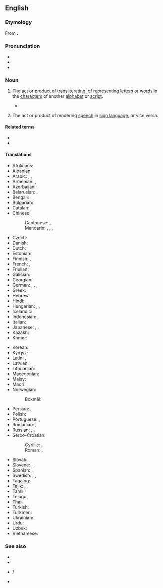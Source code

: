 ==English==
{{wikipedia}}

===Etymology===
From {{af|en|trans-|literation}}.

===Pronunciation===
* {{IPA|en|/ˌtɹænzlɪtəˈɹeɪʃən/}}
* {{audio|en|LL-Q1860 (eng)-Vealhurl-transliteration.wav|Audio (Berkshire, UK)}}
* {{rhymes|en|eɪʃən}}

===Noun===
{{en-noun|~}}

# {{lb|en|linguistics|translation studies}} The act or product of [[transliterating]], of representing [[letter]]s or [[word]]s in the [[character]]s of another [[alphabet]] or [[script]].
#* {{quote-journal|1=en|year=2018|author=James Lambert|title=Anglo-Indian slang in dictionaries on historical principles|journal=World Englishes|volume=37|page=251|text=This searching was facilitated by the author's knowledge of the vagaries of Anglo-Indian spelling and the numerous colonial-era '''transliteration''' systems used for loanwords from Indian languages.}}
# {{lb|en|sign language}} The act or product of rendering [[speech]] in [[sign language]], or vice versa.

====Related terms====
* {{l|en|transliterate}}
* {{l|en|transliterator}}

====Translations====
{{trans-top|product of transliterating}}
* Afrikaans: {{t+|af|transliterasie}}
* Albanian: {{t|sq|transliterim|m}}
* Arabic: {{t|ar|نَقْحَرَة|f}}, {{t|ar|كَرْشَنَة|f}}, {{qualifier|romanisation}} {{t|ar|رَوْمَنَة|f}}
* Armenian: {{t+|hy|գրադարձություն}}, {{t+|hy|տառադարձություն}}
* Azerbaijani: {{t|az|transliterasiya}}
* Belarusian: {{t|be|транслітара́цыя|f}}, {{t|be|трансьлітара́цыя|f}}
* Bengali: {{t|bn|প্রতিবর্ণীকরণ}}
* Bulgarian: {{t|bg|транслитера́ция|f}}
* Catalan: {{t+|ca|transliteració|f}}
* Chinese:
*: Cantonese: {{t|yue|譯音}}, {{t|yue|译音|tr=jik6 jam1}}
*: Mandarin: {{t+|cmn|轉寫}}, {{t+|cmn|转写|tr=zhuǎnxiě}}, {{t+|cmn|音譯}}, {{t+|cmn|音译|tr=yīnyì}}
* Czech: {{t|cs|transliterace|f}}
* Danish: {{t+|da|translitteration|c}}
* Dutch: {{t+|nl|transliteratie|f}}
* Estonian: {{t|et|transliteratsioon}}
* Finnish: {{t+|fi|translitterointi}}, {{t+|fi|siirtokirjoitus}}
* French: {{t+|fr|transcription|f}}, {{t+|fr|translittération|f}}
* Friulian: {{t|fur|trasliterazion|f}}
* Galician: {{t+|gl|transliteración|f}}
* Georgian: {{t|ka|ტრანსლიტერაცია}}
* German: {{t+|de|Transkription|f}}, {{t+|de|Transliteration|f}}, {{t+|de|Umschrift|m}}, {{t+|de|Umschreibung|f}}
* Greek: {{t+|el|μεταγραμματισμός|m}}
* Hebrew: {{t+|he|תַּעְתִּיק|m|tr=ta'tík}}
* Hindi: {{t|hi|लिप्यन्तरण|m}}
* Hungarian: {{t|hu|átbetűzés}}, {{t|hu|transzliteráció}}, {{t|hu|[[betű]] [[szerinti]] / [[betűnkénti]] [[átírás]]}}
* Icelandic: {{t|is|umritun|f}}
* Indonesian: {{t+|id|alih aksara}}, {{t+|id|transliterasi}}
* Italian: {{t+|it|traslitterazione|f}}
* Japanese: {{qualifier|lexical translation}} {{t|ja|字訳|tr=じやく, jiyaku}}, {{qualifier|phonetical translation}} {{t|ja|音訳|tr=おんやく, on'yaku}}, {{t|ja|翻字|tr=ほんじ, honji}}
* Kazakh: {{t|kk|транслитерация}}
* Khmer: {{t+|km|អក្សរសព្ទ}}
{{trans-mid}}
* Korean: {{t+|ko|전자(轉字)}}, {{t+|ko|음역(音譯)}}
* Kyrgyz: {{t|ky|транслитерация}}
* Latin: {{qualifier|Classical and Vulgar Latin}} {{t|la|transcriptio|f}}, {{qualifier|Modern Latin}} {{t|la|translitteratio|f}}
* Latvian: {{t|lv|transliterācija|f}}
* Lithuanian: {{t|lt|transliteracija|f}}
* Macedonian: {{t|mk|транслитерација|f}}
* Malay: {{t+|ms|transliterasi}}
* Maori: {{t|mi|kupu whakawhiti}}
* Norwegian:
*: Bokmål: {{t+|nb|translitterasjon|m}}
* Persian: {{t|fa|حرف‌نویسی|tr=harf-nevisi}}, {{t+|fa|نویسه‌گردانی|tr=nevise-gardâni}}
* Polish: {{t+|pl|transliteracja|f}}
* Portuguese: {{t+|pt|transcrição|f}}, {{t+|pt|transliteração|f}}
* Romanian: {{t+|ro|transcripție|f}}, {{t+|ro|transliterație|f}}
* Russian: {{t+|ru|транслитера́ция|f}}, {{t|ru|транслитери́рование|n}}, {{t+|ru|трансли́т|m}}
* Serbo-Croatian:
*: Cyrillic: {{t|sh|транслитера́ција|f}}, {{t|sh|пријеслов|m}}
*: Roman: {{t|sh|transliterácija|f}}, {{t|sh|prijeslov|m}}
* Slovak: {{t|sk|transliterácia|f}}
* Slovene: {{t|sl|prečrkovanje|n}}, {{t|sl|transliteracija|f}}
* Spanish: {{t+|es|transcripción|f}}, {{t+|es|transliteración|f}}
* Swedish: {{t+|sv|translitteration|c}}, {{t|sv|translitterering|c}}, {{t|sv|transkribering|c}}
* Tagalog: {{t|tl|transliterasyon}}
* Tajik: {{t|tg|транслитератсия}}, {{t|tg|нависагардонӣ}}
* Tamil: {{t-needed|ta}}
* Telugu: {{t|te|ప్రతిలేఖనం}}
* Thai: {{t|th|คำทับศัพท์}}
* Turkish: {{t+|tr|transliterasyon}}
* Turkmen: {{t|tk|transliterasiýa}}
* Ukrainian: {{t|uk|транслітера́ція|f}}
* Urdu: {{t+|ur|نقل حرفی|f|tr=naqal harfī}}
* Uzbek: {{t+|uz|transliteratsiya}}
* Vietnamese: {{t|vi|chuyển chữ|alt=sự chuyển chữ}}
{{trans-bottom}}

===See also===
* {{l|en|transcription}}
* {{l|en|Romanization}}
* {{l|en|pronunciation spelling}} / {{l|en|pronunciation respelling}}
* {{l|en|Wiktionary:Transliteration and romanization}}
